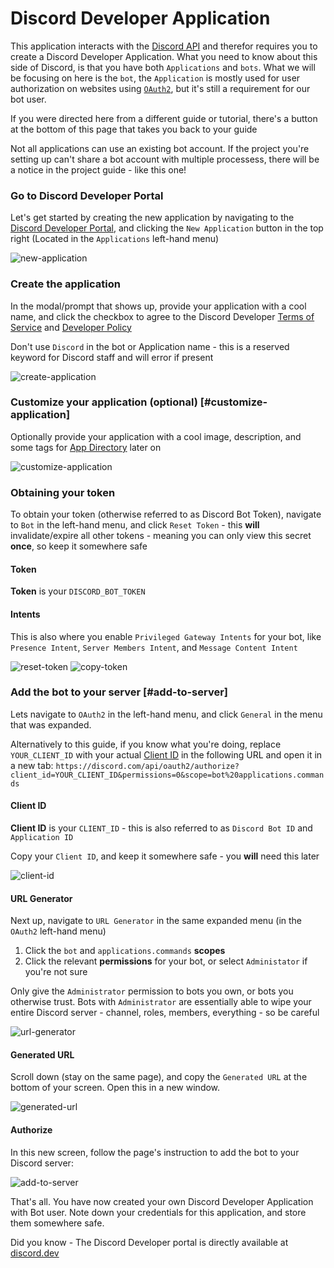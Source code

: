 
# Discord Developer Application

This application interacts with the [Discord API](https://discord.dev) and therefor requires you to create a Discord Developer Application. What you need to know about this side of Discord, is that you have both `Applications` and `bots`. What we will be focusing on here is the `bot`, the `Application` is mostly used for user authorization on websites using [`OAuth2`](https://discord.com/developers/docs/topics/oauth2), but it's still a requirement for our bot user.

<Callout type="info">If you were directed here from a different guide or tutorial, there's a button at the bottom of this page that takes you back to your guide</Callout>

<Callout>Not all applications can use an existing bot account. If the project you're setting up can't share a bot account with multiple processess, there will be a notice in the project guide - like this one!</Callout>

<Steps>

### Go to Discord Developer Portal

Let's get started by creating the new application by navigating to the [Discord Developer Portal](https://discord.com/developers/applications), and clicking the `New Application` button in the top right (Located in the `Applications` left-hand menu)

![new-application](/images/guides/discord-create-application/new-application.png)

### Create the application

In the modal/prompt that shows up, provide your application with a cool name, and click the checkbox to agree to the Discord Developer [Terms of Service](https://discord.com/developers/docs/policies-and-agreements/developer-terms-of-service) and [Developer Policy](https://discord.com/developers/docs/policies-and-agreements/developer-policy)

<Callout type="error">Don't use `Discord` in the bot or Application name - this is a reserved keyword for Discord staff and will error if present</Callout>

![create-application](/images/guides/discord-create-application/create-application.png)

### Customize your application (optional) [#customize-application]

Optionally provide your application with a cool image, description, and some tags for [App Directory](https://support.discord.com/hc/en-us/articles/9360431966359-Welcome-to-the-App-Directory-) later on

![customize-application](/images/guides/discord-create-application/customize-application.png)

### Obtaining your token

To obtain your token (otherwise referred to as Discord Bot Token), navigate to `Bot` in the left-hand menu, and click `Reset Token` - this **will** invalidate/expire all other tokens - meaning you can only view this secret **once**, so keep it somewhere safe

#### Token

**Token** is your `DISCORD_BOT_TOKEN`

#### Intents

This is also where you enable `Privileged Gateway Intents` for your bot, like `Presence Intent`, `Server Members Intent`, and `Message Content Intent`

![reset-token](/images/guides/discord-create-application/reset-token.png)
![copy-token](/images/guides/discord-create-application/copy-token.png)

### Add the bot to your server [#add-to-server]

Lets navigate to `OAuth2` in the left-hand menu, and click `General` in the menu that was expanded.


<Callout type="info">Alternatively to this guide, if you know what you're doing, replace `YOUR_CLIENT_ID` with your actual [Client ID](/docs/discord-create-application#client-id) in the following URL and open it in a new tab: `https://discord.com/api/oauth2/authorize?client_id=YOUR_CLIENT_ID&permissions=0&scope=bot%20applications.commands`</Callout>

#### Client ID

**Client ID** is your `CLIENT_ID` - this is also referred to as `Discord Bot ID` and `Application ID`

Copy your `Client ID`, and keep it somewhere safe - you **will** need this later

![client-id](/images/guides/discord-create-application/client-id.png)

#### URL Generator

Next up, navigate to `URL Generator` in the same expanded menu (in the `OAuth2` left-hand menu)

1. Click the `bot` and `applications.commands` **scopes**
2. Click the relevant **permissions** for your bot, or select `Administator` if you're not sure

<Callout type="error">Only give the `Administrator` permission to bots you own, or bots you otherwise trust. Bots with `Administrator` are essentially able to wipe your entire Discord server - channel, roles, members, everything - so be careful</Callout>

![url-generator](/images/guides/discord-create-application/url-generator.png)

#### Generated URL

Scroll down (stay on the same page), and copy the `Generated URL` at the bottom of your screen. Open this in a new window.

![generated-url](/images/guides/discord-create-application/generated-url.png)

#### Authorize

In this new screen, follow the page's instruction to add the bot to your Discord server:

![add-to-server](/images/guides/discord-create-application/add-to-server.gif)

</Steps>

<Callout type="info" emoji="✅">That's all. You have now created your own Discord Developer Application with Bot user. Note down your credentials for this application, and store them somewhere safe.</Callout>

<Callout type="info">Did you know - The Discord Developer portal is directly available at [discord.dev](https://discord.dev)</Callout>

<GoBackButton />

